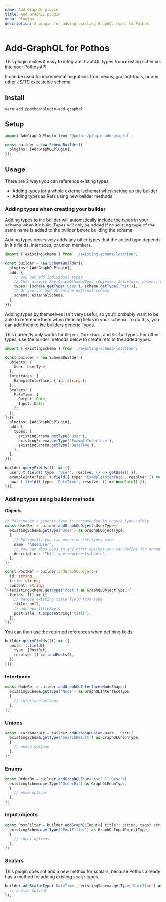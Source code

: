 ```yaml
---
name: Add GraphQL plugin
title: Add GraphQL plugin
menu: Plugins
description: A plugin for adding existing GraphQL types to Pothos
---
```





# Add-GraphQL for Pothos

This plugin makes it easy to integrate GraphQL types from existing schemas into your Pothos API

It can be used for incremental migrations from nexus, graphql-tools, or any other JS/TS executable
schema.

## Install

```bash
yarn add @pothos/plugin-add-graphql
```

## Setup

```typescript
import AddGraphQLPlugin from '@pothos/plugin-add-graphql';

const builder = new SchemaBuilder({
  plugins: [AddGraphQLPlugin],
});
```

## Usage

There are 2 ways you can reference existing types.

- Adding types (or a whole external schema) when setting up the builder
- Adding types as Refs using new builder methods

### Adding types when creating your builder

Adding types to the builder will automatically include the types in your schema when it's built.
Types will only be added if no existing type of the same name is added to the builder before
building the schema.

Adding types recursively adds any other types that the added type depends in it's fields,
interfaces, or union members.

```ts
import { existingSchema } from './existing-schema-location';

const builder = new SchemaBuilder({
  plugins: [AddGraphQLPlugin],
  add: {
    // You can add individual types
    // This accepts Any GraphQLNamedType (Objects, Interface, Unions, Enums, Scalars, and InputObjects)
    types: [schema.getType('User'), schema.getType('Post')],
    // Or you can add an entire external schema
    schema: externalSchema,
  },
});
```

Adding types by themselves isn't very useful, so you'll probably want to be able to reference them
when defining fields in your schema. To do this, you can add them to the builders generic Types.

This currently only works for `Object`, `Interface`, and `Scalar` types. For other types, use the
builder methods below to create refs to the added types.

```ts
import { existingSchema } from './existing-schema-location';

const builder = new SchemaBuilder<{
  Objects: {
    User: UserType;
  };
  Interfaces: {
    ExampleInterface: { id: string };
  };
  Scalars: {
    DateTime: {
      Output: Date;
      Input: Date;
    };
  };
}>({
  plugins: [AddGraphQLPlugin],
  add: {
    types: [
      existingSchema.getType('User'),
      existingSchema.getType('ExampleInterface'),
      existingSchema.getType('DateTime'),
    ],
  },
});

builder.queryFields((t) => ({
  user: t.field({ type: 'User', resolve: () => getUser() }),
  exampleInterface: t.field({ type: 'ExampleInterface', resolve: () => getThings() }),
  now: t.field({ type: 'DateTime', resolve: () => new Date() }),
}));
```

### Adding types using builder methods

#### Objects

```ts
// Passing in a generic type is recommended to ensure type-safety
const UserRef = builder.addGraphQLObject<UserType>(
  existingSchema.getType('User') as GraphQLObjectType,
  {
    // Optionally you can override the types name
    name: 'AddedUser',
    // You can also pass in any other options you can define for normal object types
    description: 'This type represents Users',
  },
);

const PostRef = builder.addGraphQLObject<{
  id: string;
  title: string;
  content: string;
}>(existingSchema.getType('Post') as GraphQLObjectType, {
  fields: (t) => ({
    // remove existing title field from type
    title: null,
    // add new titleField
    postTitle: t.exposeString('title'),
  }),
});
```

You can then use the returned references when defining fields:

```ts
builder.queryFields((t) => ({
  posts: t.field({
    type: [PostRef],
    resolve: () => loadPosts(),
  }),
}));
```

### Interfaces

```ts
const NodeRef = builder.addGraphQLInterface<NodeShape>(
  existingSchema.getType('Node') as GraphQLInterfaceType,
  {
    // interface options
  },
);
```

### Unions

```ts
const SearchResult = builder.addGraphQLUnion<User | Post>(
  existingSchema.getType('SearchResult') as GraphQLUnionType,
  {
    // union options
  },
);
```

### Enums

```ts
const OrderBy = builder.addGraphQLEnum<'Asc' | 'Desc'>(
  existingSchema.getType('OrderBy') as GraphQLEnumType,
  {
    // enum options
  },
);
```

### Input objects

```ts
const PostFilter = builder.addGraphQLInput<{ title?: string, tags? string[] }>(
  existingSchema.getType('PostFilter') as GraphQLInputObjectType,
  {
    // input options
  },
);
```

### Scalars

This plugin does not add a new method for scalars, because Pothos already has a method for adding
existing scalar types.

```ts
builder.addScalarType('DateTime', existingSchema.getType('DateTime') as GraphQLScalar, {
  // scalar options
});
```
